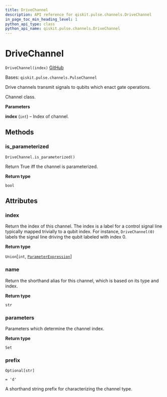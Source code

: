 ```yaml
---
title: DriveChannel
description: API reference for qiskit.pulse.channels.DriveChannel
in_page_toc_min_heading_level: 1
python_api_type: class
python_api_name: qiskit.pulse.channels.DriveChannel
---
```


# DriveChannel

<span id="qiskit.pulse.channels.DriveChannel" />

`DriveChannel(index)` [GitHub](https://github.com/qiskit/qiskit/tree/stable/0.22/qiskit/pulse/channels.py "view source code")

Bases: `qiskit.pulse.channels.PulseChannel`

Drive channels transmit signals to qubits which enact gate operations.

Channel class.

**Parameters**

**index** (`int`) – Index of channel.

## Methods

### is\_parameterized

<span id="qiskit.pulse.channels.DriveChannel.is_parameterized" />

`DriveChannel.is_parameterized()`

Return True iff the channel is parameterized.

**Return type**

`bool`

## Attributes

<span id="qiskit.pulse.channels.DriveChannel.index" />

### index

Return the index of this channel. The index is a label for a control signal line typically mapped trivially to a qubit index. For instance, `DriveChannel(0)` labels the signal line driving the qubit labeled with index 0.

**Return type**

`Union`\[`int`, [`ParameterExpression`](qiskit.circuit.ParameterExpression "qiskit.circuit.parameterexpression.ParameterExpression")]

<span id="qiskit.pulse.channels.DriveChannel.name" />

### name

Return the shorthand alias for this channel, which is based on its type and index.

**Return type**

`str`

<span id="qiskit.pulse.channels.DriveChannel.parameters" />

### parameters

Parameters which determine the channel index.

**Return type**

`Set`

<span id="qiskit.pulse.channels.DriveChannel.prefix" />

### prefix

`Optional[str]`

`= 'd'`

A shorthand string prefix for characterizing the channel type.


